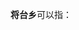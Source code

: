 '''将台乡'''可以指：
{{PRC admin/disambig|11/01/05/023/000|62/12/23/212/000|64/04/22/210/000}}
{{disambig|cat=三字中国乡名消歧义}}